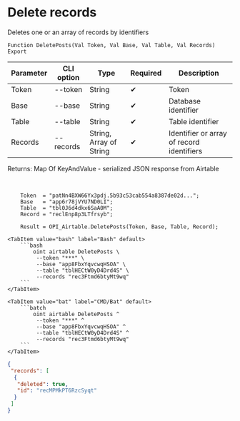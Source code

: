 ﻿---
sidebar_position: 4
---


# Delete records
 Deletes one or an array of records by identifiers



`Function DeletePosts(Val Token, Val Base, Val Table, Val Records) Export`

  | Parameter | CLI option | Type | Required | Description |
  |-|-|-|-|-|
  | Token | --token | String | &#x2714; | Token |
  | Base | --base | String | &#x2714; | Database identifier |
  | Table | --table | String | &#x2714; | Table identifier |
  | Records | --records | String, Array of String | &#x2714; | Identifier or array of record identifiers |

  
  Returns:  Map Of KeyAndValue - serialized JSON response from Airtable

<br/>




```bsl title="1C:Enterprise/OneScript code example"
    Token  = "patNn4BXW66Yx3pdj.5b93c53cab554a8387de02d...";
    Base   = "app6r78jVYU7ND0LI";
    Table  = "tbl0J6d4dkx6SaA0M";
    Record = "reclEnp8p3LTfrsyb";

    Result = OPI_Airtable.DeletePosts(Token, Base, Table, Record);
```
 

 <Tabs>
  
    <TabItem value="bash" label="Bash" default>
        ```bash
            oint airtable DeletePosts \
             --token "***" \
             --base "app8FbxYqvcwqHSOA" \
             --table "tblHECtW0yD4Drd4S" \
             --records "rec3Ftmd6btyMt9wq"
        ```
    </TabItem>
  
    <TabItem value="bat" label="CMD/Bat" default>
        ```batch
            oint airtable DeletePosts ^
             --token "***" ^
             --base "app8FbxYqvcwqHSOA" ^
             --table "tblHECtW0yD4Drd4S" ^
             --records "rec3Ftmd6btyMt9wq"
        ```
    </TabItem>
</Tabs>


```json title="Result"
{
 "records": [
  {
   "deleted": true,
   "id": "recMPMkPT6RzcSyqt"
  }
 ]
}
```
